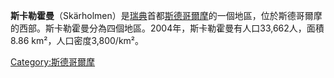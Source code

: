 {{unreferenced|time=2016-02-23T01:40:54+00:00}}
{{Infobox settlement
| name = Skärholmen
| type = [[Boroughs_of_Stockholm|Borough of Stockholm]]
| image_skyline = Skärholmens centrum 2008f.jpg
| image_caption = Skärholmens Centrum
| image_map = Stockholm boroughs 2007 Skärholmen.svg
| map_caption = Location within Stockholm
| latd = 59.277
| longd = 17.905
| coordinates_display = inline,title
| coordinates_format = dms
| coordinates_region = SE
| subdivision_type = 國家
| subdivision_name = {{flag|Sweden}}
| subdivision_type2 = 城市
| subdivision_name2 = [[斯德哥爾摩|斯德哥爾摩]]
| subdivision_type3 = Municipal part
| subdivision_name3 = [[Söderort|Söderort]]
| area_total_km2 = 8.86
| population_total = 35740 
| population_as_of = 2014
| population_density_km2 = auto
| established_title = Established
| established_date = 2007
| website = [http://www.stockholm.se/?omrade=Skarholmen Skärholmen] on stockholm.se
}}
'''斯卡勒霍曼'''（Skärholmen）是[[瑞典|瑞典]]首都[[斯德哥爾摩|斯德哥爾摩]]的一個地區，位於斯德哥爾摩的西部。斯卡勒霍曼分為四個地區。2004年，斯卡勒霍曼有人口33,662人，面積8.86 km²，人口密度3,800/km²。

[[Category:斯德哥爾摩|Category:斯德哥爾摩]]
{{瑞典小作品}}